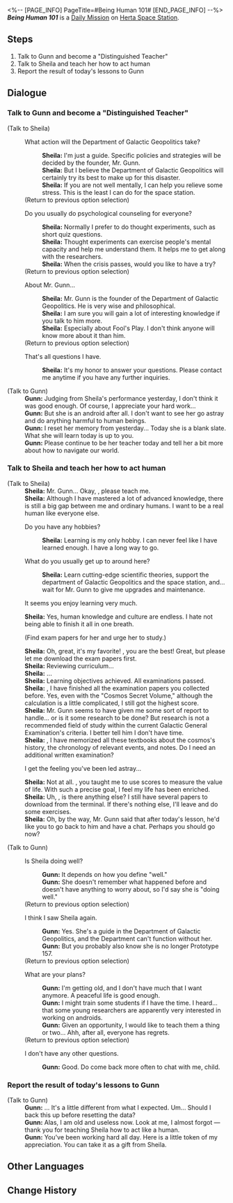 <%-- [PAGE_INFO]
PageTitle=#Being Human 101#
[END_PAGE_INFO] --%>
{{Stub|Dialogue.}}
{{Mission Infobox
|id            = 3000524
|title         = 
|image         = <!--Mission Being Human 101.png-->
|type          = Daily
|event_name    = 
|chapter       = 
|requirements  = {{subst:void|<!--Unknown: {"Type":"Manual"}-->}}
|summary       = <!--official mission summary from Fate's Atlas-->
|characters    = Gunn; Sheila; Trailblazer
|startLocation = [[Herta Space Station]] - [[Master Control Zone]]
|world         = Herta Space Station
|area          = Master Control Zone
|prev          = 
|next          = 
|rewards       = Credit*5,000
}}
'''''Being Human 101''''' is a [[Daily Mission]] on [[Herta Space Station]].

==Steps==
# Talk to Gunn and become a "Distinguished Teacher"
# Talk to Sheila and teach her how to act human
# Report the result of today's lessons to Gunn

<!--
==Gameplay Notes==

--><!--
==Trial Character==

-->
==Dialogue==
{{Stub Dialogue}}

===Talk to Gunn and become a "Distinguished Teacher"{{subst:void|<!--300052401-->}}===
{{Mission Description|type=daily|location=Master Control Zone|Gunn, the founder of the Department of Galactic Geopolitics, comes to you. He wants you to teach a special student, and you're going to teach her some unique lessons...}}
{{Dialogue Start}}

;(Talk to Sheila)
:{{DIcon|Talk}} What action will the Department of Galactic Geopolitics take?
::'''Sheila:''' I'm just a guide. Specific policies and strategies will be decided by the founder, Mr. Gunn.
::'''Sheila:''' But I believe the Department of Galactic Geopolitics will certainly try its best to make up for this disaster.
::'''Sheila:''' If you are not well mentally, I can help you relieve some stress. This is the least I can do for the space station.
:;(Return to previous option selection)
:{{DIcon|Talk}} Do you usually do psychological counseling for everyone?
::'''Sheila:''' Normally I prefer to do thought experiments, such as short quiz questions.
::'''Sheila:''' Thought experiments can exercise people's mental capacity and help me understand them. It helps me to get along with the researchers.
::'''Sheila:''' When the crisis passes, would you like to have a try?
:;(Return to previous option selection)
:{{DIcon|Talk}} About Mr. Gunn...
::'''Sheila:''' Mr. Gunn is the founder of the Department of Galactic Geopolitics. He is very wise and philosophical.
::'''Sheila:''' I am sure you will gain a lot of interesting knowledge if you talk to him more.
::'''Sheila:''' Especially about Fool's Play. I don't think anyone will know more about it than him.
:;(Return to previous option selection)
:{{DIcon|Exit}} That's all questions I have.
::'''Sheila:''' It's my honor to answer your questions. Please contact me anytime if you have any further inquiries.

;(Talk to Gunn)
:'''Gunn:''' Judging from Sheila's performance yesterday, I don't think it was good enough. Of course, I appreciate your hard work...
:'''Gunn:''' But she is an android after all. I don't want to see her go astray and do anything harmful to human beings.
:'''Gunn:''' I reset her memory from yesterday... Today she is a blank slate. What she will learn today is up to you.
:'''Gunn:''' Please continue to be her teacher today and tell her a bit more about how to navigate our world.
{{Dialogue End}}

===Talk to Sheila and teach her how to act human{{subst:void|<!--300052402-->}}===
{{Mission Description|type=daily|location=Master Control Zone|update|Your student, Sheila, is an android, and you're going to teach her how to act like a human.}}
{{Dialogue Start}}

;(Talk to Sheila)
:'''Sheila:''' Mr. Gunn... Okay, {{MC|m=mister|f=miss}}, please teach me.
:'''Sheila:''' Although I have mastered a lot of advanced knowledge, there is still a big gap between me and ordinary humans. I want to be a real human like everyone else.
:{{DIcon|Arrow}} Do you have any hobbies?
::'''Sheila:''' Learning is my only hobby. I can never feel like I have learned enough. I have a long way to go.
:{{DIcon|Arrow}} What do you usually get up to around here?
::'''Sheila:''' Learn cutting-edge scientific theories, support the department of Galactic Geopolitics and the space station, and... wait for Mr. Gunn to give me upgrades and maintenance.
:{{DIcon|Arrow}} It seems you enjoy learning very much.
:'''Sheila:''' Yes, human knowledge and culture are endless. I hate not being able to finish it all in one breath.
:{{DIcon|Arrow}} (Find exam papers for her and urge her to study.)
:'''Sheila:''' Oh, great, it's my favorite! {{MC|m=Mister|f=Miss}}, you are the best! Great, but please let me download the exam papers first.
:'''Sheila:''' Reviewing curriculum...
:'''Sheila:''' ...
:'''Sheila:''' Learning objectives achieved. All examinations passed.
:'''Sheila:''' {{MC|m=Mister|f=Miss}}, I have finished all the examination papers you collected before. Yes, even with the "Cosmos Secret Volume," although the calculation is a little complicated, I still got the highest score.
:'''Sheila:''' Mr. Gunn seems to have given me some sort of report to handle... or is it some research to be done? But research is not a recommended field of study within the current Galactic General Examination's criteria. I better tell him I don't have time.
:'''Sheila:''' {{MC|m=Mister|f=Miss}}, I have memorized all these textbooks about the cosmos's history, the chronology of relevant events, and notes. Do I need an additional written examination?
:{{DIcon|Arrow}} I get the feeling you've been led astray...
:'''Sheila:''' Not at all. {{MC|m=Mister|f=Miss}}, you taught me to use scores to measure the value of life. With such a precise goal, I feel my life has been enriched.
:'''Sheila:''' Uh, {{MC|m=mister|f=miss}}, is there anything else? I still have several papers to download from the terminal. If there's nothing else, I'll leave and do some exercises.
:'''Sheila:''' Oh, by the way, Mr. Gunn said that after today's lesson, he'd like you to go back to him and have a chat. Perhaps you should go now?

;(Talk to Gunn)
:{{DIcon|Talk}} Is Sheila doing well?
::'''Gunn:''' It depends on how you define "well."
::'''Gunn:''' She doesn't remember what happened before and doesn't have anything to worry about, so I'd say she is "doing well."
:;(Return to previous option selection)
:{{DIcon|Talk}} I think I saw Sheila again.
::'''Gunn:''' Yes. She's a guide in the Department of Galactic Geopolitics, and the Department can't function without her.
::'''Gunn:''' But you probably also know she is no longer Prototype 157.
:;(Return to previous option selection)
:{{DIcon|Talk}} What are your plans?
::'''Gunn:''' I'm getting old, and I don't have much that I want anymore. A peaceful life is good enough.
::'''Gunn:''' I might train some students if I have the time. I heard... that some young researchers are apparently very interested in working on androids.
::'''Gunn:''' Given an opportunity, I would like to teach them a thing or two... Ahh, after all, everyone has regrets.
:;(Return to previous option selection)
:{{DIcon|Exit}} I don't have any other questions.
::'''Gunn:''' Good. Do come back more often to chat with me, child.
{{Dialogue End}}

===Report the result of today's lessons to Gunn{{subst:void|<!--300052403-->}}===
{{Mission Description|type=daily|location=Master Control Zone|update|Sheila has made remarkable progress in acting human. But you're not sure if Gunn will be satisfied with the result...}}
{{Dialogue Start}}

;(Talk to Gunn)
:'''Gunn:''' ... It's a little different from what I expected. Um... Should I back this up before resetting the data?
:'''Gunn:''' Alas, I am old and useless now. Look at me, I almost forgot &mdash; thank you for teaching Sheila how to act like a human.
:'''Gunn:''' You've been working hard all day. Here is a little token of my appreciation. You can take it as a gift from Sheila.
{{Dialogue End}}

==Other Languages==
{{Other Languages
|en   = Being Human 101
|zhs  = 教她做人
|zht  = 教她做人
|ja   = 身の処し方を教える
|ko   = 사람 됨됨이 교육
|es   = {{MC|f=Profesora|m=Profesor}} de la vida
|fr   = Être humain pour les nuls
|ru   = Научите её быть человеком
|th   = ชี้แนะวิถีแห่งมนุษย์
|vi   = Dạy Cô Ấy Cách Làm Người
|de   = Kurs in Menschlichkeit
|id   = Ajari Dia Cara Bertindak
|pt   = Seres Humanos para Idiotas
}}

==Change History==
{{Change History|1.0}}
